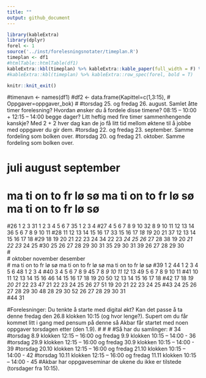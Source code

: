 ```yaml
---
title: ""
output: github_document
---
```


```r
library(kableExtra)
library(dplyr)
forel <- 1
source('../inst/forelesningsnotater/timeplan.R')
timeplan <- df1
#htmlTable::htmlTable(df1)
kableExtra::kbl(timeplan) %>% kableExtra::kable_paper(full_width = F) %>% kableExtra::row_spec(forel, bold = T)
#kableExtra::kbl(timeplan) %>% kableExtra::row_spec(forel, bold = T)
```

```r
knitr::knit_exit()
```


#timenavn <- names(df1)
#df2 <- data.frame(Kapittel=c(1,3:15),
#		 Oppgaver=oppgaver_bok)
#
#torsdag 25. og fredag 26. august. Samlet åtte timer forelesning? Hvordan ønsker du å fordele disse timene? 08:15 – 10:00 + 12:15 – 14:00 begge dager? Litt heftig med fire timer sammenhengende kanskje? Med 2 + 2 hver dag kan de jo få litt tid mellom øktene til å jobbe med oppgaver du gir dem.
#torsdag 22. og fredag 23. september. Samme fordeling som bolken over.
#torsdag 20. og fredag 21. oktober. Samme fordeling som bolken over.

#          juli                     august                  september       
#   ma ti on to fr lø sø      ma ti on to fr lø sø      ma ti on to fr lø sø
#26              1  2  3   31  1  2  3  4  5  6  7   35           1  2  3  4
#27  4  5  6  7  8  9 10   32  8  9 10 11 12 13 14   36  5  6  7  8  9 10 11
#28 11 12 13 14 15 16 17   33 15 16 17 *18 19* 20 21   37 12 13 14 15 16 17 18
#29 18 19 20 21 22 23 24   34 22 23 *24 25 26* 27 28   38 19 20 *21 22 23* 24 25
#30 25 26 27 28 29 30 31   35 29 30 31               39 26 27 28 29 30      
#                                                                           
#        oktober                   november                  desember       
#   ma ti on to fr lø sø      ma ti on to fr lø sø      ma ti on to fr lø sø
#39                 1  2   44     1  2  3  4  5  6   48           1  2  3  4
#40  3  4  5  6  7  8  9   45  7  8  *9 10 11 12* 13   49  5  6  7  8  9 10 11
#41 10 11 12 13 14 15 16   46 14 15 16 17 18 19 20   50 12 13 14 15 16 17 18
#42 17 18 *19 20 21* 22 23   47 21 22 23 24 25 26 27   51 19 20 21 22 23 24 25
#43 24 25 26 27 28 29 30   48 28 29 30               52 26 27 28 29 30 31   
#44 31                                                                      

#Forelesninger: Du tenkte å starte med digital økt? Kan det passe å ta denne fredag den 26.8 klokken 10:15 (og hvor lenge?). Supert om du får kommet litt i gang med pensum på denne så Akbar får startet med noen oppgaver torsdagen etter (den 1.9).
#
# 
#
#Så har du samlinger:
#    								          34
#torsdag  8.9 klokken 12:15 – 16:00 og fredag 9.9 klokken 10:15 – 14:00 - 36
#torsdag  29.9 klokken 12:15 – 16:00 og fredag 30.9 klokken 10:15 – 14:00 - 39
#torsdag  20.10 klokken 12:15 – 16:00 og fredag 21.10 klokken 10:15 – 14:00 - 42
#torsdag  10.11 klokken 12:15 – 16:00 og fredag 11.11 klokken 10:15 – 14:00 - 45
#Akbar har oppgaveseminar de ukene du ikke er tilstede (torsdager fra 10:15).
